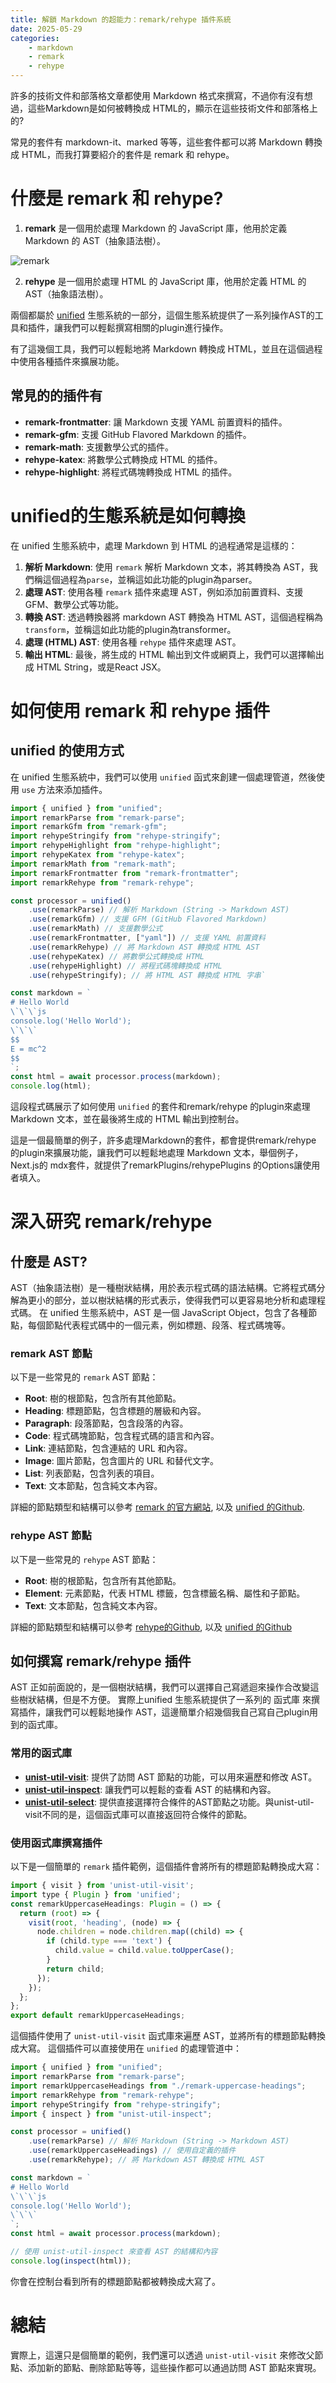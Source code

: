 ```yaml
---
title: 解鎖 Markdown 的超能力：remark/rehype 插件系統
date: 2025-05-29
categories:
    - markdown
    - remark
    - rehype
---
```


許多的技術文件和部落格文章都使用 Markdown 格式來撰寫，不過你有沒有想過，這些Markdown是如何被轉換成 HTML的，顯示在這些技術文件和部落格上的?

常見的套件有 markdown-it、marked 等等，這些套件都可以將 Markdown 轉換成 HTML，而我打算要紹介的套件是 remark 和 rehype。

# 什麼是 remark 和 rehype?

1. **remark** 是一個用於處理 Markdown 的 JavaScript 庫，他用於定義 Markdown 的 AST（抽象語法樹）。

![remark](https://r2.bntw.dev/2025-05-30-160303_hyprshot.png)

2. **rehype** 是一個用於處理 HTML 的 JavaScript 庫，他用於定義 HTML 的 AST（抽象語法樹）。

兩個都屬於 [unified](https://unifiedjs.com/) 生態系統的一部分，這個生態系統提供了一系列操作AST的工具和插件，讓我們可以輕鬆撰寫相關的plugin進行操作。

有了這幾個工具，我們可以輕鬆地將 Markdown 轉換成 HTML，並且在這個過程中使用各種插件來擴展功能。

## 常見的的插件有

- **remark-frontmatter**: 讓 Markdown 支援 YAML 前置資料的插件。
- **remark-gfm**: 支援 GitHub Flavored Markdown 的插件。
- **remark-math**: 支援數學公式的插件。
- **rehype-katex**: 將數學公式轉換成 HTML 的插件。
- **rehype-highlight**: 將程式碼塊轉換成 HTML 的插件。

# unified的生態系統是如何轉換

在 unified 生態系統中，處理 Markdown 到 HTML 的過程通常是這樣的：

1. **解析 Markdown**: 使用 `remark` 解析 Markdown 文本，將其轉換為 AST，我們稱這個過程為`parse`，並稱這如此功能的plugin為parser。
2. **處理 AST**: 使用各種 `remark` 插件來處理 AST，例如添加前置資料、支援 GFM、數學公式等功能。
3. **轉換 AST**: 透過轉換器將 markdown AST 轉換為 HTML AST，這個過程稱為 `transform`，並稱這如此功能的plugin為transformer。
4. **處理 (HTML) AST**: 使用各種 `rehype` 插件來處理 AST。
5. **輸出 HTML**: 最後，將生成的 HTML 輸出到文件或網頁上，我們可以選擇輸出成 HTML String，或是React JSX。

# 如何使用 remark 和 rehype 插件

## unified 的使用方式

在 unified 生態系統中，我們可以使用 `unified` 函式來創建一個處理管道，然後使用 `use` 方法來添加插件。

```ts
import { unified } from "unified";
import remarkParse from "remark-parse";
import remarkGfm from "remark-gfm";
import rehypeStringify from "rehype-stringify";
import rehypeHighlight from "rehype-highlight";
import rehypeKatex from "rehype-katex";
import remarkMath from "remark-math";
import remarkFrontmatter from "remark-frontmatter";
import remarkRehype from "remark-rehype";

const processor = unified()
	.use(remarkParse) // 解析 Markdown (String -> Markdown AST)
	.use(remarkGfm) // 支援 GFM (GitHub Flavored Markdown)
	.use(remarkMath) // 支援數學公式
	.use(remarkFrontmatter, ["yaml"]) // 支援 YAML 前置資料
	.use(remarkRehype) // 將 Markdown AST 轉換成 HTML AST
	.use(rehypeKatex) // 將數學公式轉換成 HTML
	.use(rehypeHighlight) // 將程式碼塊轉換成 HTML
	.use(rehypeStringify); // 將 HTML AST 轉換成 HTML 字串`

const markdown = `
# Hello World
\`\`\`js
console.log('Hello World');
\`\`\`
$$
E = mc^2
$$
`;
const html = await processor.process(markdown);
console.log(html);
```

這段程式碼展示了如何使用 `unified` 的套件和remark/rehype 的plugin來處理 Markdown 文本，並在最後將生成的 HTML 輸出到控制台。

這是一個最簡單的例子，許多處理Markdown的套件，都會提供remark/rehype 的plugin來擴展功能，讓我們可以輕鬆地處理 Markdown 文本，舉個例子，Next.js的 mdx套件，就提供了remarkPlugins/rehypePlugins 的Options讓使用者填入。

# 深入研究 remark/rehype

## 什麼是 AST?

AST（抽象語法樹）是一種樹狀結構，用於表示程式碼的語法結構。它將程式碼分解為更小的部分，並以樹狀結構的形式表示，使得我們可以更容易地分析和處理程式碼。
在 unified 生態系統中，AST 是一個 JavaScript Object，包含了各種節點，每個節點代表程式碼中的一個元素，例如標題、段落、程式碼塊等。

### remark AST 節點

以下是一些常見的 `remark` AST 節點：

- **Root**: 樹的根節點，包含所有其他節點。
- **Heading**: 標題節點，包含標題的層級和內容。
- **Paragraph**: 段落節點，包含段落的內容。
- **Code**: 程式碼塊節點，包含程式碼的語言和內容。
- **Link**: 連結節點，包含連結的 URL 和內容。
- **Image**: 圖片節點，包含圖片的 URL 和替代文字。
- **List**: 列表節點，包含列表的項目。
- **Text**: 文本節點，包含純文本內容。

詳細的節點類型和結構可以參考 [remark 的官方網站](https://remark.js.org/), 以及 [unified 的Github](https://github.com/remarkjs/remark).

### rehype AST 節點

以下是一些常見的 `rehype` AST 節點：

- **Root**: 樹的根節點，包含所有其他節點。
- **Element**: 元素節點，代表 HTML 標籤，包含標籤名稱、屬性和子節點。
- **Text**: 文本節點，包含純文本內容。

詳細的節點類型和結構可以參考 [rehype的Github](https://github.com/rehypejs/rehype), 以及 [unified 的Github](https://unifiedjs.com/)

## 如何撰寫 remark/rehype 插件

AST 正如前面說的，是一個樹狀結構，我們可以選擇自己寫遞迴來操作合改變這些樹狀結構，但是不方便。
實際上unified 生態系統提供了一系列的 函式庫 來撰寫插件，讓我們可以輕鬆地操作 AST，這邊簡單介紹幾個我自己寫自己plugin用到的函式庫。

### 常用的函式庫

- [**unist-util-visit**](https://github.com/syntax-tree/unist-util-visit): 提供了訪問 AST 節點的功能，可以用來遍歷和修改 AST。
- [**unist-util-inspect**](https://github.com/syntax-tree/unist-util-inspect): 讓我們可以輕鬆的查看 AST 的結構和內容。
- [**unist-util-select**](https://github.com/syntax-tree/unist-util-select): 提供直接選擇符合條件的AST節點之功能。與unist-util-visit不同的是，這個函式庫可以直接返回符合條件的節點。

### 使用函式庫撰寫插件

以下是一個簡單的 `remark` 插件範例，這個插件會將所有的標題節點轉換成大寫：

```js
import { visit } from 'unist-util-visit';
import type { Plugin } from 'unified';
const remarkUppercaseHeadings: Plugin = () => {
  return (root) => {
    visit(root, 'heading', (node) => {
      node.children = node.children.map((child) => {
        if (child.type === 'text') {
          child.value = child.value.toUpperCase();
        }
        return child;
      });
    });
  };
};
export default remarkUppercaseHeadings;
```

這個插件使用了 `unist-util-visit` 函式庫來遍歷 AST，並將所有的標題節點轉換成大寫。
這個插件可以直接使用在 `unified` 的處理管道中：

```js
import { unified } from "unified";
import remarkParse from "remark-parse";
import remarkUppercaseHeadings from "./remark-uppercase-headings";
import remarkRehype from "remark-rehype";
import rehypeStringify from "rehype-stringify";
import { inspect } from "unist-util-inspect";

const processor = unified()
	.use(remarkParse) // 解析 Markdown (String -> Markdown AST)
	.use(remarkUppercaseHeadings) // 使用自定義的插件
	.use(remarkRehype); // 將 Markdown AST 轉換成 HTML AST

const markdown = `
# Hello World
\`\`\`js
console.log('Hello World');
\`\`\`
`;
const html = await processor.process(markdown);

// 使用 unist-util-inspect 來查看 AST 的結構和內容
console.log(inspect(html));
```

你會在控制台看到所有的標題節點都被轉換成大寫了。

# 總結

實際上，這還只是個簡單的範例，我們還可以透過 `unist-util-visit` 來修改父節點、添加新的節點、刪除節點等等，這些操作都可以通過訪問 AST 節點來實現。

